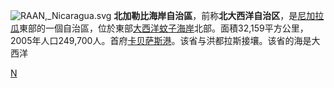 [[File:RAAN,_Nicaragua.svg|right]]
'''北加勒比海岸自治區'''，前称'''北大西洋自治区'''，是[[尼加拉瓜|尼加拉瓜]]東部的一個自治區，位於東部[[大西洋|大西洋]][[蚊子海岸|蚊子海岸]]北部。面積32,159平方公里，2005年人口249,700人。首府[[卡贝萨斯港|卡贝萨斯港]]。该省与洪都拉斯接壤。该省的海是大西洋


{{尼加拉瓜行政區劃}}

[[Category:尼加拉瓜行政區劃|N]]